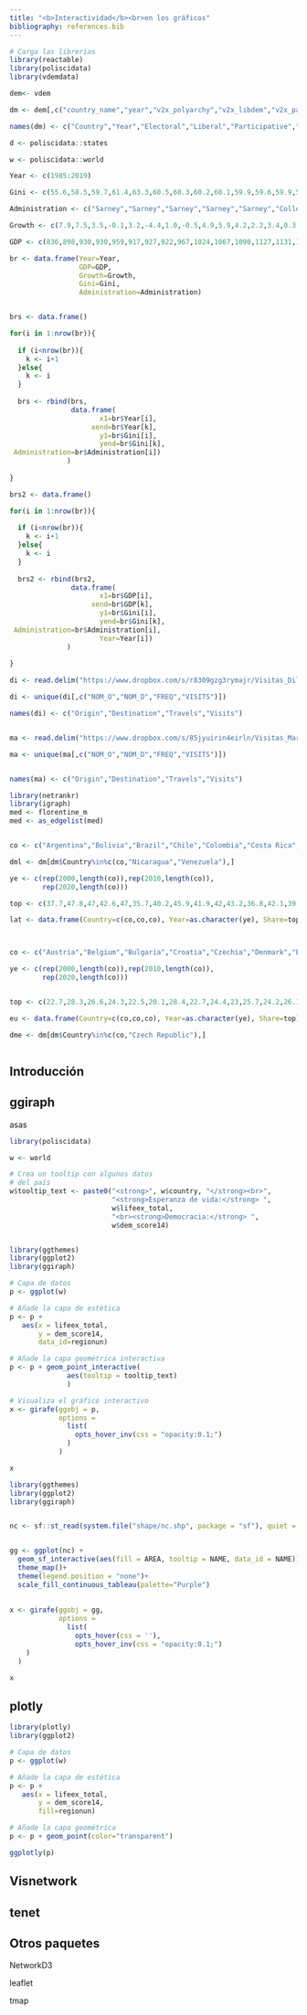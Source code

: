 ```yaml
---
title: "<b>Interactividad</b><br>en los gráficos"
bibliography: references.bib
---
```


```r

# Carga las librerías
library(reactable)
library(poliscidata)
library(vdemdata)

dem<- vdem

dm <- dem[,c("country_name","year","v2x_polyarchy","v2x_libdem","v2x_partipdem","v2x_delibdem","v2x_egaldem")]

names(dm) <- c("Country","Year","Electoral","Liberal","Participative","Deliberative","Egalitarian")

d <- poliscidata::states

w <- poliscidata::world

Year <- c(1985:2019)

Gini <- c(55.6,58.5,59.7,61.4,63.3,60.5,60.3,60.2,60.1,59.9,59.6,59.9,59.8,59.6,59.0,58.7,58.4,58.1,57.6,56.5,56.3,55.6,54.9,54.0,53.7,53.3,52.9,53.4,52.7,52.0,51.9,53.3,53.3,53.9,53.5)

Administration <- c("Sarney","Sarney","Sarney","Sarney","Sarney","Collor","Collor","Collor","Itamar","Itamar","FHC","FHC","FHC","FHC","FHC","FHC","FHC","FHC","Lula","Lula","Lula","Lula","Lula","Lula","Lula","Lula","Dilma","Dilma","Dilma","Dilma","Dilma","Dilma","Temer","Temer","Bolsonaro")

Growth <- c(7.9,7.5,3.5,-0.1,3.2,-4.4,1.0,-0.5,4.9,5.9,4.2,2.2,3.4,0.3,0.5,4.4,1.4,3.1,1.1,5.8,3.2,4.0,6.1,5.1,-0.1,7.5,4.0,1.9,3.0,0.5,-3.5,-3.3,1.3,1.8,1.2)

GDP <- c(836,898,930,930,959,917,927,922,967,1024,1067,1090,1127,1131,1137,1186,1203,1240,1254,1326,1368,1423,1509,1586,1584,1703,1771,1805,1859,1868,1802,1743,1766,1798,1820)

br <- data.frame(Year=Year, 
                 GDP=GDP, 
                 Growth=Growth, 
                 Gini=Gini, 
                 Administration=Administration)


brs <- data.frame()

for(i in 1:nrow(br)){
  
  if (i<nrow(br)){
    k <- i+1
  }else{
    k <- i
  }
  
  brs <- rbind(brs,
               data.frame(
                      x1=br$Year[i],
                    xend=br$Year[k],
                      y1=br$Gini[i],
                      yend=br$Gini[k],
 Administration=br$Administration[i])
              )
  
}

brs2 <- data.frame()

for(i in 1:nrow(br)){
  
  if (i<nrow(br)){
    k <- i+1
  }else{
    k <- i
  }
  
  brs2 <- rbind(brs2,
               data.frame(
                      x1=br$GDP[i],
                    xend=br$GDP[k],
                      y1=br$Gini[i],
                      yend=br$Gini[k],
 Administration=br$Administration[i],
                      Year=Year[i])
              )
  
}

di <- read.delim("https://www.dropbox.com/s/r8309gzg3rymajr/Visitas_Dilma_redux.csv?dl=1", sep=";", dec=",")

di <- unique(di[,c("NOM_O","NOM_D","FREQ","VISITS")])

names(di) <- c("Origin","Destination","Travels","Visits")


ma <- read.delim("https://www.dropbox.com/s/85jyuirin4eirln/Visitas_Marina_redux.csv?dl=1", sep=";", dec=",")

ma <- unique(ma[,c("NOM_O","NOM_D","FREQ","VISITS")])


names(ma) <- c("Origin","Destination","Travels","Visits")

library(netrankr)
library(igraph)
med <- florentine_m
med <- as_edgelist(med)


co <- c("Argentina","Bolivia","Brazil","Chile","Colombia","Costa Rica","Dominican Republic","Ecuador","Honduras","Mexico","Panama","Peru","Paraguay","El Salvador","Uruguay")

dml <- dm[dm$Country%in%c(co,"Nicaragua","Venezuela"),]

ye <- c(rep(2000,length(co)),rep(2010,length(co)),
        rep(2020,length(co)))

top <- c(37.7,47.8,47,42.6,47,35.7,40.2,45.9,41.9,42,43.2,36.8,42.1,39,35.4,31.7,36.9,42.2,38.2,43.4,36.8,36.5,37.5,40.2,37.1,39.7,34.2,40.5,33.2,33.6,30.3,32.6,39.4,35.8,42.2,37,30.5,36,34.6,35.5,38,32.9,33.3,29.8,29.9)

lat <- data.frame(Country=c(co,co,co), Year=as.character(ye), Share=top)



co <- c("Austria","Belgium","Bulgaria","Croatia","Czechia","Denmark","Estonia","Finland","France","Germany","Greece","Hungary","Ireland","Italy","Latvia","Lithuania","Luxembourg","Malta","Netherlands","Poland","Portugal","Romania","Slovakia","Slovenia","Spain","Sweden")

ye <- c(rep(2000,length(co)),rep(2010,length(co)),
        rep(2020,length(co)))


top <- c(22.7,28.3,26.6,24.3,22.5,20.1,28.4,22.7,24.4,23,25.7,24.2,26.1,26.4,28.5,27.9,23.9,22.1,21.8,28.2,30.2,29,22.1,20.6,26.3,22.1,23.6,22.7,26.9,23.9,22.4,22.5,24.3,22.5,27.1,24.1,25.6,23.1,24.9,26.2,26.2,24.8,23.7,22.7,22.4,25.8,28.3,25,21.9,20.7,26,21.8,23.2,22.3,31.4,22.2,21.5,23.5,23.3,23,26.7,25.1,24.9,23.3,25.1,25.9,26.6,27.5,25.8,24.8,23.9,24,26,24.5,18.8,20.7,24.9,22.7)

eu <- data.frame(Country=c(co,co,co), Year=as.character(ye), Share=top)

dme <- dm[dm$Country%in%c(co,"Czech Republic"),]



```

## Introducción


## ggiraph

asas


```r

library(poliscidata)

w <- world

# Crea un tooltip con algunos datos
# del país
w$tooltip_text <- paste0("<strong>", w$country, "</strong><br>",
                         "<strong>Esperanza de vida:</strong> ",
                         w$lifeex_total,
                         "<br><strong>Democracia:</strong> ",
                         w$dem_score14)


library(ggthemes)
library(ggplot2)
library(ggiraph)

# Capa de datos
p <- ggplot(w)

# Añade la capa de estética
p <- p +
   aes(x = lifeex_total, 
       y = dem_score14,
       data_id=regionun)

# Añade la capa geométrica interactiva
p <- p + geom_point_interactive(
              aes(tooltip = tooltip_text)
              )

# Visualiza el gráfico interactivo
x <- girafe(ggobj = p, 
            options = 
              list(
                opts_hover_inv(css = "opacity:0.1;")
              )
            )

x


```







```r


library(ggthemes)
library(ggplot2)
library(ggiraph)


nc <- sf::st_read(system.file("shape/nc.shp", package = "sf"), quiet = TRUE)


gg <- ggplot(nc) +
  geom_sf_interactive(aes(fill = AREA, tooltip = NAME, data_id = NAME))+
  theme_map()+
  theme(legend.position = "none")+
  scale_fill_continuous_tableau(palette="Purple")
  
  
x <- girafe(ggobj = gg, 
            options = 
              list(
                opts_hover(css = ''), 
                opts_hover_inv(css = "opacity:0.1;")
    )
  )

x


```




## plotly



```r

library(plotly)
library(ggplot2)

# Capa de datos
p <- ggplot(w)

# Añade la capa de estética
p <- p +
   aes(x = lifeex_total, 
       y = dem_score14,
       fill=regionun)

# Añade la capa geométrica
p <- p + geom_point(color="transparent")

ggplotly(p)

```




## Visnetwork



## tenet




## Otros paquetes


NetworkD3

leaflet

tmap


